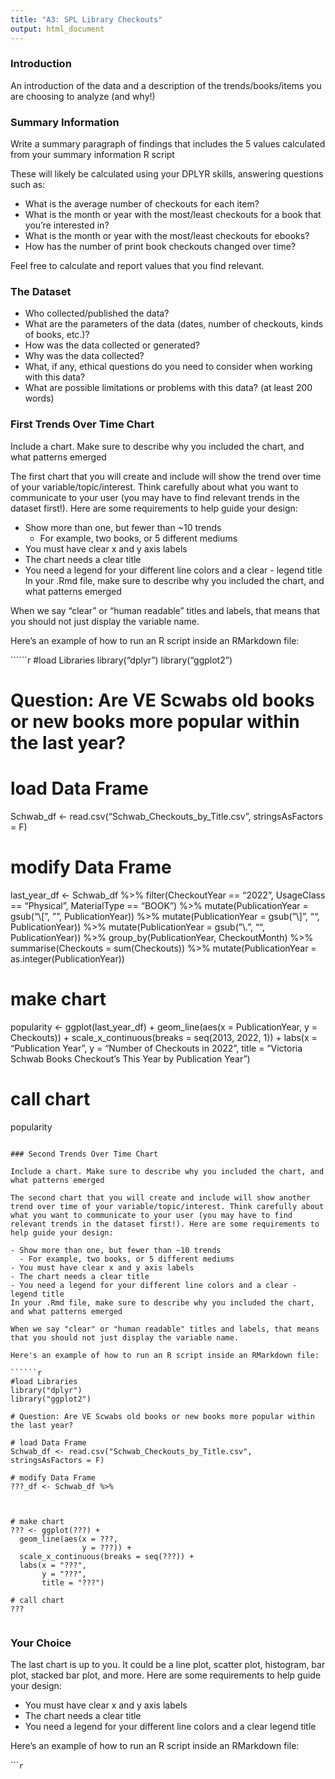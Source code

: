 ```yaml
---
title: "A3: SPL Library Checkouts"
output: html_document
---
```


### Introduction

An introduction of the data and a description of the trends/books/items you are choosing to analyze (and why!)

### Summary Information

Write a summary paragraph of findings that includes the 5 values calculated from your summary information R script

These will likely be calculated using your DPLYR skills, answering questions such as:

- What is the average number of checkouts for each item?
- What is the month or year with the most/least checkouts for a book that you're interested in?
- What is the month or year with the most/least checkouts for ebooks?
- How has the number of print book checkouts changed over time?

Feel free to calculate and report values that you find relevant.

### The Dataset

- Who collected/published the data?  
- What are the parameters of the data (dates, number of checkouts, kinds of books, etc.)?
- How was the data collected or generated?  
- Why was the data collected?  
- What, if any, ethical questions do you need to consider when working with this data?  
- What are possible limitations or problems with this data?   (at least 200 words)


### First Trends Over Time Chart

Include a chart. Make sure to describe why you included the chart, and what patterns emerged

The first chart that you will create and include will show the trend over time of your variable/topic/interest. Think carefully about what you want to communicate to your user (you may have to find relevant trends in the dataset first!). Here are some requirements to help guide your design:

- Show more than one, but fewer than ~10 trends
  - For example, two books, or 5 different mediums
- You must have clear x and y axis labels
- The chart needs a clear title 
- You need a legend for your different line colors and a clear - legend title
In your .Rmd file, make sure to describe why you included the chart, and what patterns emerged

When we say "clear" or "human readable" titles and labels, that means that you should not just display the variable name.

Here's an example of how to run an R script inside an RMarkdown file:

``````r
#load Libraries
library("dplyr")
library("ggplot2")

# Question: Are VE Scwabs old books or new books more popular within the last year?

# load Data Frame
Schwab_df <- read.csv("Schwab_Checkouts_by_Title.csv", stringsAsFactors = F)

# modify Data Frame
last_year_df <- Schwab_df %>%
  filter(CheckoutYear == "2022", UsageClass == "Physical", MaterialType == "BOOK") %>%
  mutate(PublicationYear = gsub("\\[", "", PublicationYear)) %>%
  mutate(PublicationYear = gsub("\\]", "", PublicationYear)) %>%
  mutate(PublicationYear = gsub("\\.", "", PublicationYear)) %>%
  group_by(PublicationYear, CheckoutMonth) %>%
  summarise(Checkouts = sum(Checkouts)) %>%
  mutate(PublicationYear = as.integer(PublicationYear))


# make chart
popularity <- ggplot(last_year_df) +
  geom_line(aes(x = PublicationYear,
                y = Checkouts)) +
  scale_x_continuous(breaks = seq(2013, 2022, 1)) +
  labs(x = "Publication Year", 
       y = "Number of Checkouts in 2022",
       title = "Victoria Schwab Books Checkout's This Year by Publication Year")

# call chart
popularity
```

### Second Trends Over Time Chart

Include a chart. Make sure to describe why you included the chart, and what patterns emerged

The second chart that you will create and include will show another trend over time of your variable/topic/interest. Think carefully about what you want to communicate to your user (you may have to find relevant trends in the dataset first!). Here are some requirements to help guide your design:

- Show more than one, but fewer than ~10 trends
  - For example, two books, or 5 different mediums
- You must have clear x and y axis labels
- The chart needs a clear title 
- You need a legend for your different line colors and a clear - legend title
In your .Rmd file, make sure to describe why you included the chart, and what patterns emerged

When we say "clear" or "human readable" titles and labels, that means that you should not just display the variable name.

Here's an example of how to run an R script inside an RMarkdown file:

``````r
#load Libraries
library("dplyr")
library("ggplot2")

# Question: Are VE Scwabs old books or new books more popular within the last year?

# load Data Frame
Schwab_df <- read.csv("Schwab_Checkouts_by_Title.csv", stringsAsFactors = F)

# modify Data Frame
???_df <- Schwab_df %>%
  


# make chart
??? <- ggplot(???) +
  geom_line(aes(x = ???,
                y = ???)) +
  scale_x_continuous(breaks = seq(???)) +
  labs(x = "???", 
       y = "???",
       title = "???")

# call chart
???
  
```

### Your Choice

The last chart is up to you. It could be a line plot, scatter plot, histogram, bar plot, stacked bar plot, and more. Here are some requirements to help guide your design:

- You must have clear x and y axis labels
- The chart needs a clear title 
- You need a legend for your different line colors and a clear legend title

Here's an example of how to run an R script inside an RMarkdown file:

``````r
```


